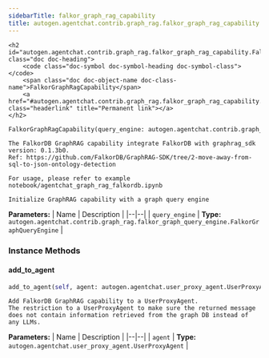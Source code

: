 ```yaml
---
sidebarTitle: falkor_graph_rag_capability
title: autogen.agentchat.contrib.graph_rag.falkor_graph_rag_capability
---
```


    <h2 id="autogen.agentchat.contrib.graph_rag.falkor_graph_rag_capability.FalkorGraphRagCapability" class="doc doc-heading">
        <code class="doc-symbol doc-symbol-heading doc-symbol-class"></code>
        <span class="doc doc-object-name doc-class-name">FalkorGraphRagCapability</span>
        <a href="#autogen.agentchat.contrib.graph_rag.falkor_graph_rag_capability.FalkorGraphRagCapability" class="headerlink" title="Permanent link"></a>
    </h2>

```python
FalkorGraphRagCapability(query_engine: autogen.agentchat.contrib.graph_rag.falkor_graph_query_engine.FalkorGraphQueryEngine)
```

    The FalkorDB GraphRAG capability integrate FalkorDB with graphrag_sdk version: 0.1.3b0.
    Ref: https://github.com/FalkorDB/GraphRAG-SDK/tree/2-move-away-from-sql-to-json-ontology-detection
    
    For usage, please refer to example notebook/agentchat_graph_rag_falkordb.ipynb
    
    Initialize GraphRAG capability with a graph query engine

<b>Parameters:</b>
| Name | Description |
|--|--|
| `query_engine` | **Type:** `autogen.agentchat.contrib.graph_rag.falkor_graph_query_engine.FalkorGraphQueryEngine` |

### Instance Methods

<code class="doc-symbol doc-symbol-heading doc-symbol-method"></code>
#### add_to_agent
<a href="#autogen.agentchat.contrib.graph_rag.falkor_graph_rag_capability.FalkorGraphRagCapability.add_to_agent" class="headerlink" title="Permanent link"></a>

```python
add_to_agent(self, agent: autogen.agentchat.user_proxy_agent.UserProxyAgent) -> 
```

    Add FalkorDB GraphRAG capability to a UserProxyAgent.
    The restriction to a UserProxyAgent to make sure the returned message does not contain information retrieved from the graph DB instead of any LLMs.

<b>Parameters:</b>
| Name | Description |
|--|--|
| `agent` | **Type:** `autogen.agentchat.user_proxy_agent.UserProxyAgent` |

<br />